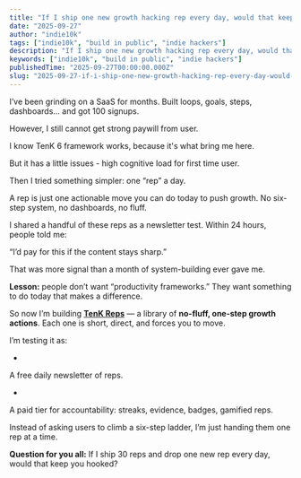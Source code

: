 ```yaml
---
title: "If I ship one new growth hacking rep every day, would that keep you hooked?"
date: "2025-09-27"
author: "indie10k"
tags: ["indie10k", "build in public", "indie hackers"]
description: "If I ship one new growth hacking rep every day, would that keep you hooked?"
keywords: ["indie10k", "build in public", "indie hackers"]
publishedTime: "2025-09-27T00:00:00.000Z"
slug: "2025-09-27-if-i-ship-one-new-growth-hacking-rep-every-day-would-that-keep-you-hooked-iXtLZ1dmz9wR7LsIFPXX"
---
```


I’ve been grinding on a SaaS for months. Built loops, goals, steps, dashboards… and got 100 signups.

However, I still cannot get strong paywill from user.

I know TenK 6 framework works, because it's what bring me here.

But it has a little issues - high cognitive load for first time user.

Then I tried something simpler: one “rep” a day.

A rep is just one actionable move you can do today to push growth. No six-step system, no dashboards, no fluff.

I shared a handful of these reps as a newsletter test. Within 24 hours, people told me:

“I’d pay for this if the content stays sharp.”

That was more signal than a month of system-building ever gave me.

**Lesson:** people don’t want “productivity frameworks.” They want something to do today that makes a difference.

So now I’m building [**TenK Reps**](https://indie10k.com/reps) — a library of **no-fluff, one-step growth actions**. Each one is short, direct, and forces you to move.

I’m testing it as:

- 
A free daily newsletter of reps.

- 
A paid tier for accountability: streaks, evidence, badges, gamified reps.

Instead of asking users to climb a six-step ladder, I’m just handing them one rep at a time.

**Question for you all:**
If I ship 30 reps and drop one new rep every day, would that keep you hooked?